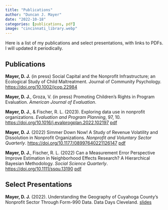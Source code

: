 ```yaml
---
title: "Publications"
author: "Duncan J. Mayer"
date: "2022-10-18"
categories: [publications, pdf]
image: "cincinnati_library.webp"
---
```


Here is a list of my publications and select presentations, with links to PDFs. I will updated it periodically.

## Publications	

**Mayer, D. J.** (in press) Social Capital and the Nonprofit Infrastructure; an Ecological Study of Child Maltreatment. Journal of Community Psychology. <https://doi.org/10.1002/jcop.22984>

**Mayer, D. J.**, Groza, V. (in press) Promoting Children's Rights in Program Evaluation. *American Journal of Evaluation*.

**Mayer, D. J.**, & Fischer, R. L. (2023). Exploring data use in nonprofit organizations. *Evaluation and Program Planning*, 97, 10. <https://doi.org/10.1016/j.evalprogplan.2022.102197> [pdf](https://github.com/duncan-mayer/publications_dm/blob/main/journal_articles/Mayer_2023_epp.pdf)

**Mayer, D. J.** (2022) Simmer Down Now! A Study of Revenue Volatility and Dissolution in Nonprofit Organizations. *Nonprofit and Voluntary Sector Quarterly*. <https://doi.org/10.1177/08997640221126147> [pdf](https://github.com/duncan-mayer/publications_dm/blob/main/journal_articles/Mayer_2022_nvsq.pdf)

**Mayer, D. J.**, Fischer, R. L. (2022) Can a Measurement Error Perspective Improve Estimation in Neighborhood Effects Research? A Hierarchical Bayesian Methodology. *Social Science Quarterly*. <https://doi.org/10.1111/ssqu.13190> [pdf](https://github.com/duncan-mayer/publications_dm/blob/main/journal_articles/Mayer_2022_ssq_pub.pdf)

## Select Presentations

**Mayer, D. J.** (2022). Understanding the Geography of Cuyahoga County's Nonprofit Sector Through Form-990 Data. Data Days Cleveland. [slides](https://github.com/duncan-mayer/publications_dm/blob/main/presentations/dm_data_days_990.pdf)
